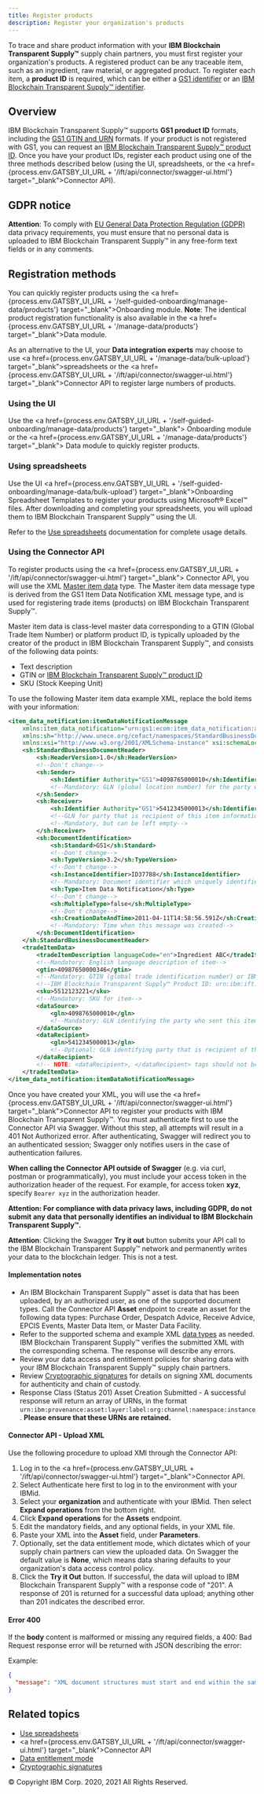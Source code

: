 ```yaml
---
title: Register products
description: Register your organization's products
---
```


<PageDescription>

To trace and share product information with your **IBM Blockchain Transparent Supply™** supply chain
partners, you must first register your organization's products. A registered product
can be any traceable item, such as an ingredient, raw material, or aggregated
product. To register each item, a **product ID** is required, which can be either
a [GS1 identifier](/reference/gs1-identifiers) or
an [IBM Blockchain Transparent Supply™ identifier](/reference/platform-identifiers).

</PageDescription>

## Overview

IBM Blockchain Transparent Supply™ supports **GS1 product ID** formats, including the
[GS1 GTIN and URN](/reference/gs1-identifiers) formats. If your product is not registered with GS1,
you can request an [IBM Blockchain Transparent Supply™ product ID](/reference/platform-identifiers).
Once you have your product IDs, register each product using one of the three methods
described below (using the UI, spreadsheets, or the <a href={process.env.GATSBY_UI_URL + '/ift/api/connector/swagger-ui.html'} target="_blank">Connector API</a>).

## GDPR notice

**Attention**: To comply with <a href="https://gdpr.eu/" target="_blank">EU General Data
Protection Regulation (GDPR)</a> data privacy requirements, you must ensure that no personal
data is uploaded to IBM Blockchain Transparent Supply™ in any free-form text fields or in any comments.

## Registration methods

You can quickly register products using the <a href={process.env.GATSBY_UI_URL + '/self-guided-onboarding/manage-data/products'} target="_blank">Onboarding module</a>. <strong>Note</strong>: The identical product registration functionality
is also available in the <a href={process.env.GATSBY_UI_URL + '/manage-data/products'} target="_blank">Data module</a>.

As an alternative to the UI, your **Data integration experts** may choose to
use <a href={process.env.GATSBY_UI_URL + '/manage-data/bulk-upload'} target="_blank">spreadsheets</a> or
the <a href={process.env.GATSBY_UI_URL + '/ift/api/connector/swagger-ui.html'} target="_blank">Connector API</a>
to register large numbers of products.

### Using the UI

Use the <a href={process.env.GATSBY_UI_URL + '/self-guided-onboarding/manage-data/products'} target="_blank">
Onboarding module</a> or the <a href={process.env.GATSBY_UI_URL + '/manage-data/products'} target="_blank">
Data module</a> to quickly register products.

### Using spreadsheets

Use the UI <a href={process.env.GATSBY_UI_URL + '/self-guided-onboarding/manage-data/bulk-upload'} target="_blank">Onboarding
Spreadsheet Templates</a> to register your products using Microsoft&reg; Excel&trade; files. After
downloading and completing your spreadsheets, you will upload them to IBM Blockchain Transparent Supply™ using the UI.

Refer to the [Use spreadsheets](/onboarding/use-spreadsheets) documentation for complete usage details.

### Using the Connector API

To register products using the <a href={process.env.GATSBY_UI_URL + '/ift/api/connector/swagger-ui.html'} target="_blank">
Connector API</a>, you will use the XML [Master item data](/reference/data-types#master-data)
type. The Master item data message type is derived from the GS1 Item Data Notification XML message
type, and is used for registering trade items (products) on IBM Blockchain Transparent Supply™.

Master item data is class-level master data corresponding to a GTIN (Global Trade Item Number)
or platform product ID, is typically uploaded by the creator of the product
in IBM Blockchain Transparent Supply™, and consists of the following data points:

* Text description
* GTIN or [IBM Blockchain Transparent Supply™ product ID](/reference/platform-identifiers)
* SKU (Stock Keeping Unit)

To use the following Master item data example XML, replace the bold items with your information:

```xml
<item_data_notification:itemDataNotificationMessage
    xmlns:item_data_notification="urn:gs1:ecom:item_data_notification:xsd:3"
    xmlns:sh="http://www.unece.org/cefact/namespaces/StandardBusinessDocumentHeader"
    xmlns:xsi="http://www.w3.org/2001/XMLSchema-instance" xsi:schemaLocation="urn:gs1:ecom:item_data_notification:xsd:3 ../Schemas/gs1/ecom/ItemDataNotification.xsd">
    <sh:StandardBusinessDocumentHeader>
        <sh:HeaderVersion>1.0</sh:HeaderVersion>
        <!--Don't change-->
        <sh:Sender>
            <sh:Identifier Authority="GS1">4098765000010</sh:Identifier>
            <!--Mandatory: GLN (global location number) for the party who sent this item information-->
        </sh:Sender>
        <sh:Receiver>
            <sh:Identifier Authority="GS1">5412345000013</sh:Identifier>
            <!--GLN for party that is recipient of this item information-->
            <!--Mandatory, but can be left empty-->
        </sh:Receiver>
        <sh:DocumentIdentification>
            <sh:Standard>GS1</sh:Standard>
            <!--Don't change-->
            <sh:TypeVersion>3.2</sh:TypeVersion>
            <!--Don't change-->
            <sh:InstanceIdentifier>ID37788</sh:InstanceIdentifier>
            <!--Mandatory: Document identifier which uniquely identifies this message-->
            <sh:Type>Item Data Notification</sh:Type>
            <!--Don't change-->
            <sh:MultipleType>false</sh:MultipleType>
            <!--Don't change-->
            <sh:CreationDateAndTime>2011-04-11T14:58:56.591Z</sh:CreationDateAndTime>
            <!--Mandatory: Time when this message was created-->
        </sh:DocumentIdentification>
    </sh:StandardBusinessDocumentHeader>
    <tradeItemData>
        <tradeItemDescription languageCode="en">Ingredient ABC</tradeItemDescription>
        <!--Mandatory: English language description of item-->
        <gtin>40987650000346</gtin>
        <!--Mandatory: GTIN (global trade identification number) or IBM Blockchain Transparent Supply™ Product ID for item-->
        <!--IBM Blockchain Transparent Supply™ Product ID: urn:ibm:ift:product:class:<Company Prefix>.<Item Reference>-->
        <sku>5512123221</sku>
        <!--Mandatory: SKU for item-->
        <dataSource>
            <gln>4098765000010</gln>
            <!--Mandatory: GLN identifying the party who sent this item information-->
        </dataSource>
        <dataRecipient>
            <gln>5412345000013</gln>
            <!--Optional: GLN identifying party that is recipient of this item information-->
        </dataRecipient>
        <!-- NOTE: <dataRecipient>, </dataRecipient> tags should not be omitted even if <gln> is omitted. -->
    </tradeItemData>
</item_data_notification:itemDataNotificationMessage>
```
Once you have created your XML, you will use the <a href={process.env.GATSBY_UI_URL + '/ift/api/connector/swagger-ui.html'}
target="_blank">Connector API</a> to register your products with IBM Blockchain Transparent Supply™. You must authenticate
first to use the Connector API via Swagger. Without this step, all attempts will result in a 401 Not
Authorized error. After authenticating, Swagger will redirect you to an authenticated session; Swagger only
notifies users in the case of authentication failures.

**When calling the Connector API outside of Swagger** (e.g. via curl, postman or programmatically), you must
include your access token in the authorization header of the request. For example, for access token **xyz**,
specify `Bearer xyz` in the authorization header.

**Attention: For compliance with data privacy laws, including GDPR, do not submit any data that personally
identifies an individual to IBM Blockchain Transparent Supply™.**

**Attention**: Clicking the Swagger **Try it out** button submits your API call to the IBM Blockchain Transparent Supply™
network and permanently writes your data to the blockchain ledger. This is not a test.

#### Implementation notes

- An IBM Blockchain Transparent Supply™ asset is data that has been uploaded, by an authorized user, as one of the supported
document types. Call the Connector API **Asset** endpoint to create an asset for the following data
types: Purchase Order, Despatch Advice, Receive Advice, EPCIS Events, Master Data Item, or Master Data Facility.
- Refer to the supported schema and example XML [data types](/reference/data-types) as
needed. IBM Blockchain Transparent Supply™ verifies the submitted XML with the corresponding schema. The response will
describe any errors.
- Review your data access and entitlement policies for sharing data with your IBM Blockchain Transparent Supply™ supply chain partners.
- Review [Cryptographic signatures](/automation/cryptographic-signatures) for details on signing XML
documents for authenticity and chain of custody.
- Response Class (Status 201) Asset Creation Submitted - A successful response will return an array of
URNs, in the format `urn:ibm:provenance:asset:layer:label:org:channel:namespace:instance`. **Please ensure
that these URNs are retained.**

#### Connector API - Upload XML

Use the following procedure to upload XMl through the Connector API:

1. Log in to the <a href={process.env.GATSBY_UI_URL + '/ift/api/connector/swagger-ui.html'} target="_blank">Connector API</a>.
1. Select Authenticate here first to log in to the environment with your IBMid.
1. Select your **organization** and authenticate with your IBMid. Then select **Expand operations** from the bottom right.
1. Click **Expand operations** for the **Assets** endpoint.
1. Edit the mandatory fields, and any optional fields, in your XML file.
1. Paste your XML into the **Asset** field, under **Parameters**.
1. Optionally, set the data entitlement mode, which dictates which of your supply chain partners can view the
uploaded data. On Swagger the default value is **None**, which means data sharing defaults to your organization's
data access control policy.
1. Click the **Try it Out** button. If successful, the data will upload to IBM Blockchain Transparent Supply™ with a response code of "201".
A response of 201 is returned for a successful data upload; anything other than 201 indicates the described error.

#### Error 400

If the **body** content is malformed or missing any required fields, a 400: Bad Request response error will be returned
with JSON describing the error:

Example:

```json
{
  "message": "XML document structures must start and end within the same entity."
}
```

## Related topics
- [Use spreadsheets](/onboarding/use-spreadsheets)
- <a href={process.env.GATSBY_UI_URL + '/ift/api/connector/swagger-ui.html'} target="_blank">Connector API</a>
- [Data entitlement mode](/reference/data-entitlement-mode)
- [Cryptographic signatures](/automation/cryptographic-signatures)

<PageCopyright>© Copyright IBM Corp. 2020, 2021 All Rights Reserved.</PageCopyright>
